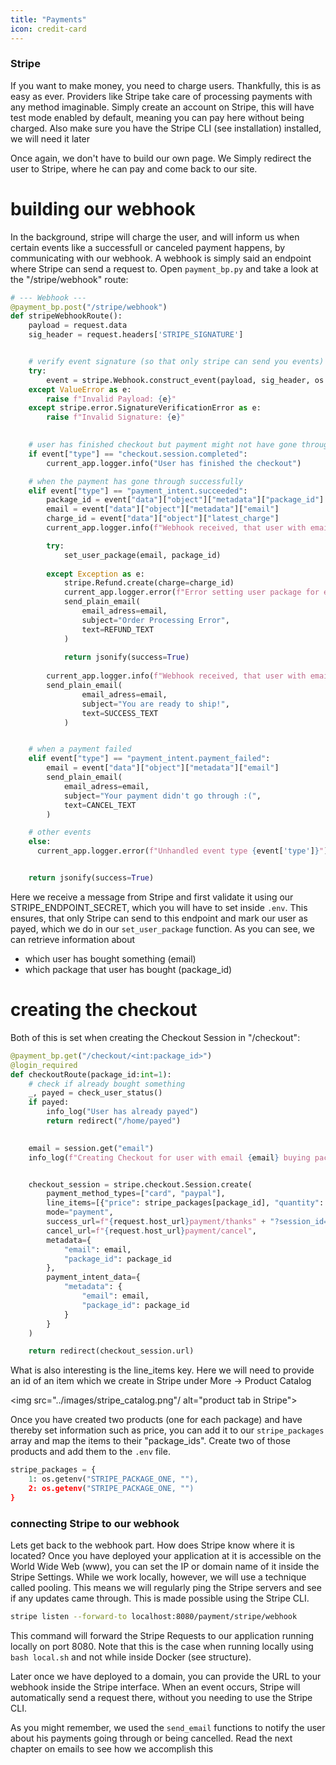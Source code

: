 ```yaml
---
title: "Payments"
icon: credit-card
---
```

### Stripe
If you want to make money, you need to charge users. Thankfully, this is as easy as ever. Providers like 
Stripe take care of processing payments with any method imaginable. Simply create an account on Stripe, this
will have test mode enabled by default, meaning you can pay here without being charged. Also make sure you have
the Stripe CLI (see installation) installed, we will need it later

Once again, we don't have to build our own page.
We Simply redirect the user to Stripe, where he can pay and come back to our site. 

# building our webhook
In the background, stripe will charge the user, and will inform us when certain events like
a successfull or canceled payment happens, by communicating with our webhook. A webhook is simply said
an endpoint where Stripe can send a request to. Open ``payment_bp.py`` and take a look at the "/stripe/webhook" route:

```python payment_bp.py
# --- Webhook ---
@payment_bp.post("/stripe/webhook")
def stripeWebhookRoute():
    payload = request.data
    sig_header = request.headers['STRIPE_SIGNATURE']


    # verify event signature (so that only stripe can send you events)
    try:
        event = stripe.Webhook.construct_event(payload, sig_header, os.getenv("STRIPE_ENDPOINT_SECRET"))
    except ValueError as e:
        raise f"Invalid Payload: {e}"
    except stripe.error.SignatureVerificationError as e:
        raise f"Invalid Signature: {e}"
    

    # user has finished checkout but payment might not have gone through yet
    if event["type"] == "checkout.session.completed":
        current_app.logger.info("User has finished the checkout")

    # when the payment has gone through successfully
    elif event["type"] == "payment_intent.succeeded":
        package_id = event["data"]["object"]["metadata"]["package_id"]
        email = event["data"]["object"]["metadata"]["email"]
        charge_id = event["data"]["object"]["latest_charge"]
        current_app.logger.info(f"Webhook received, that user with email {email} has bought package number {package_id}")

        try:
            set_user_package(email, package_id)
            
        except Exception as e:
            stripe.Refund.create(charge=charge_id)
            current_app.logger.error(f"Error setting user package for email {email}: {str(e)}. Charge {charge_id} refunded.")
            send_plain_email(
                email_adress=email,
                subject="Order Processing Error",
                text=REFUND_TEXT
            )
            
            return jsonify(success=True)
            
        current_app.logger.info(f"Webhook received, that user with email {email} has bought package number {package_id}")
        send_plain_email(
                email_adress=email,
                subject="You are ready to ship!",
                text=SUCCESS_TEXT
            )


    # when a payment failed
    elif event["type"] == "payment_intent.payment_failed":
        email = event["data"]["object"]["metadata"]["email"]
        send_plain_email(
            email_adress=email,
            subject="Your payment didn't go through :(",
            text=CANCEL_TEXT
        )

    # other events
    else:
      current_app.logger.error(f"Unhandled event type {event['type']}")


    return jsonify(success=True)
```

Here we receive a message from Stripe and first validate it using our STRIPE_ENDPOINT_SECRET, which you will
have to set inside ``.env``. This ensures, that only Stripe can send to this endpoint and mark our user as payed,
which we do in our ``set_user_package`` function. As you can see, we can retrieve information about 
- which user has bought something (email)
- which package that user has bought (package_id)


# creating the checkout
Both of this is set when creating the Checkout Session in "/checkout":

```python payment_bp.py
@payment_bp.get("/checkout/<int:package_id>")
@login_required
def checkoutRoute(package_id:int=1):
    # check if already bought something
    _, payed = check_user_status()
    if payed:
        info_log("User has already payed")
        return redirect("/home/payed")
    

    email = session.get("email")
    info_log(f"Creating Checkout for user with email {email} buying package number {package_id}")


    checkout_session = stripe.checkout.Session.create(
        payment_method_types=["card", "paypal"],
        line_items=[{"price": stripe_packages[package_id], "quantity": 1}],
        mode="payment",
        success_url=f"{request.host_url}payment/thanks" + "?session_id={CHECKOUT_SESSION_ID}",
        cancel_url=f"{request.host_url}payment/cancel",
        metadata={
            "email": email,
            "package_id": package_id
        },
        payment_intent_data={
            "metadata": {
                "email": email,
                "package_id": package_id
            }
        }
    )

    return redirect(checkout_session.url)
``` 

What is also interesting is the line_items key. Here we will need to provide an id of an item which we create in Stripe
under More -> Product Catalog

<img src="../images/stripe_catalog.png"/ alt="product tab in Stripe">

Once you have created two products (one for each package) and have thereby set information such as price, you can
add it to our ``stripe_packages`` array and map the items to their "package_ids". Create two of those products and
add them to the `.env` file.

```python payment_bp.py
stripe_packages = {
    1: os.getenv("STRIPE_PACKAGE_ONE, ""),
    2: os.getenv("STRIPE_PACKAGE_ONE, "")
}
```

### connecting Stripe to our webhook
Lets get back to the webhook part. How does Stripe know where it is located? Once you have deployed your application at it
is accessible on the World Wide Web (www), you can set the IP or domain name of it inside the Stripe Settings. While we work
locally, however, we will use a technique called pooling. This means we will regularly ping the Stripe servers and see if any
updates came through. This is made possible using the Stripe CLI.

```bash
stripe listen --forward-to localhost:8080/payment/stripe/webhook
```

This command will forward the Stripe Requests to our application running locally on port 8080. Note that this is the case
when running locally using ``bash local.sh`` and not while inside Docker (see structure).

Later once we have deployed to a domain, you can provide the URL to your webhook inside 
the Stripe interface.
When an event occurs, Stripe will automatically
send a request there, without you needing to use the Stripe CLI.

As you might remember, we used the ``send_email`` functions to notify the user about his payments going through or being
cancelled. Read the next chapter on emails to see how we accomplish this